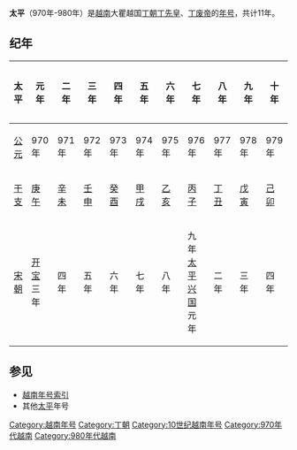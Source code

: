 {{Eranamebox|年号=太平
|起讫时间= 970年-980年
|政权= [[丁朝|丁朝]]
|帝王=[[丁先皇|丁先皇]]、[[丁废帝|丁废帝]]
|历时= 11年
|timeline=
|说明=
}}
'''太平'''（970年-980年）是[[越南|越南]]大瞿越国[[丁朝|丁朝]][[丁先皇|丁先皇]]、[[丁废帝|丁废帝]]的[[年号|年号]]，共计11年。

==纪年==

{| class="wikitable"  style="text-align:center"
!太平||元年||二年||三年||四年||五年||六年||七年||八年||九年||十年||十一年
|-
![[公元纪年|公元]]
|970年||971年||972年||973年||974年||975年||976年||977年||978年||979年||980年
|-
![[干支纪年|干支]]
|[[庚午|庚午]]||[[辛未|辛未]]||[[壬申|壬申]]||[[癸酉|癸酉]]||[[甲戌|甲戌]]||[[乙亥|乙亥]]||[[丙子|丙子]]||[[丁丑|丁丑]]||[[戊寅|戊寅]]||[[己卯|己卯]]||[[庚辰|庚辰]]
|-
![[宋朝|宋朝]]
|[[开宝|开宝]]三年||四年||五年||六年||七年||八年||九年<br />[[太平兴国|太平兴国]]元年||二年||三年||四年||五年
|}

==参见==
*[[越南年号索引|越南年号索引]]
*其他[[太平|太平]]年号

{{年号|无，越南开国|[[越南年号索引|越南丁朝年号]]|[[前黎朝|前黎朝]]：[[天福_(黎桓)|天福]]}}
{{越南年號}}
[[Category:越南年号|Category:越南年号]]
[[Category:丁朝|Category:丁朝]]
[[Category:10世纪越南年号|Category:10世纪越南年号]]
[[Category:970年代越南|Category:970年代越南]]
[[Category:980年代越南|Category:980年代越南]]